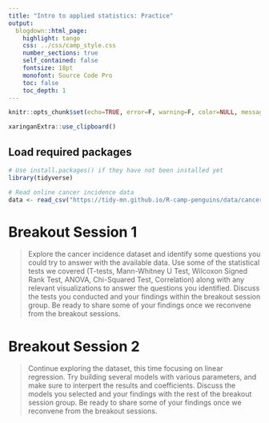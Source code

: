 ```yaml
---
title: "Intro to applied statistics: Practice"
output: 
  blogdown::html_page: 
    highlight: tango
    css: ../css/camp_style.css
    number_sections: true
    self_contained: false
    fontsize: 18pt
    monofont: Source Code Pro
    toc: false
    toc_depth: 1
---
```


<style>
h1 .header-section-number {background: cornflowerblue;}
hr {background: cornflowerblue;}
</style>

```r
knitr::opts_chunk$set(echo=TRUE, error=F, warning=F, color=NULL, message=FALSE, eval=F)

xaringanExtra::use_clipboard()
```


## Load required packages {-}

```r
# Use install.packages() if they have not been installed yet
library(tidyverse)

# Read online cancer incidence data
data <- read_csv("https://tidy-mn.github.io/R-camp-penguins/data/cancer_incidence_data.csv")

```


# Breakout Session 1

> Explore the cancer incidence dataset and identify some questions you
could try to answer with the available data. Use some of the statistical tests 
we covered (T-tests, Mann-Whitney U Test, Wilcoxon Signed Rank Test,
ANOVA, Chi-Squared Test, Correlation) along with any relevant visualizations
to answer the questions you identified. Discuss the tests you conducted
and your findings within the breakout session group. Be ready to share
some of your findings once we reconvene from the breakout sessions.  



# Breakout Session 2

> Continue exploring the dataset, this time focusing on linear regression.
Try building several models with various parameters, and make sure to
interpert the results and coefficients. Discuss the models you selected and
your findings with the rest of the breakout session group. Be ready to share
some of your findings once we reconvene from the breakout sessions.


